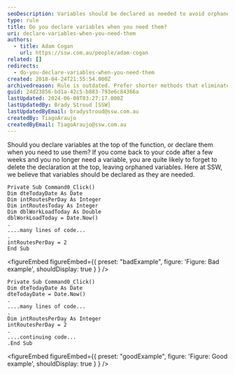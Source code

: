 ```yaml
---
seoDescription: Variables should be declared as needed to avoid orphaned declarations and improve code readability.
type: rule
title: Do you declare variables when you need them?
uri: declare-variables-when-you-need-them
authors:
  - title: Adam Cogan
    url: https://ssw.com.au/people/adam-cogan
related: []
redirects:
  - do-you-declare-variables-when-you-need-them
created: 2018-04-24T21:55:54.000Z
archivedreason: Rule is outdated. Prefer shorter methods that eliminate the need for this rule
guid: 24d23856-bd1a-42c5-b883-793e6c84366a
lastUpdated: 2024-06-08T03:27:17.000Z
lastUpdatedBy: Brady Stroud [SSW]
lastUpdatedByEmail: bradystroud@ssw.com.au
createdBy: TiagoAraujo
createdByEmail: TiagoAraujo@ssw.com.au
---
```


Should you declare variables at the top of the function, or declare them when you need to use them? If you come back to your code after a few weeks and you no longer need a variable, you are quite likely to forget to delete the declaration at the top, leaving orphaned variables. Here at SSW, we believe that variables should be declared as they are needed.
```vbnet
Private Sub Command0_Click()
Dim dteTodayDate As Date
Dim intRoutesPerDay As Integer
Dim intRoutesToday As Integer
Dim dblWorkLoadToday As Double
dblWorkLoadToday = Date.Now()
.
....many lines of code...
.
intRoutesPerDay = 2
End Sub
```

<figureEmbed figureEmbed={{
  preset: "badExample",
  figure: 'Figure: Bad example',
  shouldDisplay: true
} } />


```vbnet
Private Sub Command0_Click()
Dim dteTodayDate As Date
dteTodayDate = Date.Now()
.
....many lines of code...
.
Dim intRoutesPerDay As Integer
intRoutesPerDay = 2
.
....continuing code...
.End Sub
```

<figureEmbed figureEmbed={{
  preset: "goodExample",
  figure: 'Figure: Good example',
  shouldDisplay: true
} } />
